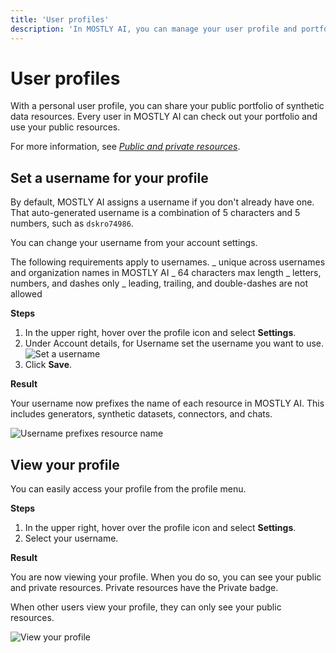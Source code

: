 ```yaml
---
title: 'User profiles'
description: 'In MOSTLY AI, you can manage your user profile and portfolio by setting a username and making synthetic data resources as public for others to view and use.'
---
```



# User profiles

With a personal user profile, you can share your public portfolio of synthetic data resources. Every user in MOSTLY AI can check out your portfolio and use your public resources.

<CustomCallout>For more information, see [_Public and private resources_](/public-private-resources).</CustomCallout>

## Set a username for your profile

By default, MOSTLY AI assigns a username if you don't already have one. That auto-generated username is a combination of 5 characters and 5 numbers, such as `dskro74986`.

You can change your username from your account settings.

The following requirements apply to usernames.
_ unique across usernames and organization names in MOSTLY AI
_ 64 characters max length
_ letters, numbers, and dashes only
_ leading, trailing, and double-dashes are not allowed

**Steps**

1. In the upper right, hover over the profile icon and select **Settings**.
2. Under Account details, for Username set the username you want to use.
   <Image src="/docimages/user/01-set-username-01-steps.webp" alt="Set a username" width={800} height={10} />
3. Click **Save**.

**Result**

Your username now prefixes the name of each resource in MOSTLY AI. This includes generators, synthetic datasets, connectors, and chats.

<Image src="/docimages/user/01-set-username-02-prefix-resource-name.webp" alt="Username prefixes resource name" width={400} height={10} />

## View your profile

You can easily access your profile from the profile menu.

**Steps**

1. In the upper right, hover over the profile icon and select **Settings**.
2. Select your username.

**Result**

You are now viewing your profile. When you do so, you can see your public and private resources. Private resources have the <PrivateResourceIcon/> Private badge.

When other users view your profile, they can only see your public resources.

<Image src="/docimages/user/02-view-profile-01-personal-profile.webp" alt="View your profile" width={800} height={10} />
